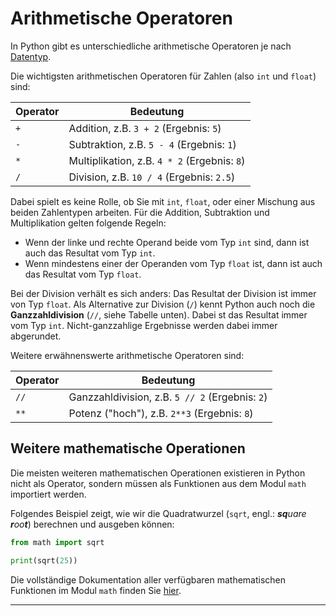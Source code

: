 # Arithmetische Operatoren
In Python gibt es unterschiedliche arithmetische Operatoren je nach [Datentyp](Variablen-und-Datentypen#datentypen).

Die wichtigsten arithmetischen Operatoren für Zahlen (also `int` und `float`) sind:

| Operator | Bedeutung                                    |
|----------|----------------------------------------------|
| `+`      | Addition, z.B. `3 + 2` (Ergebnis: `5`)       |
| `-`      | Subtraktion, z.B. `5 - 4` (Ergebnis: `1`)    |
| `*`      | Multiplikation, z.B. `4 * 2` (Ergebnis: `8`) |
| `/`      | Division, z.B. `10 / 4` (Ergebnis: `2.5`)    |

Dabei spielt es keine Rolle, ob Sie mit `int`, `float`, oder einer Mischung aus beiden Zahlentypen arbeiten. Für die Addition, Subtraktion und Multiplikation gelten folgende Regeln:
- Wenn der linke und rechte Operand beide vom Typ `int` sind, dann ist auch das Resultat vom Typ `int`.
- Wenn mindestens einer der Operanden vom Typ `float` ist, dann ist auch das Resultat vom Typ `float`.

Bei der Division verhält es sich anders: Das Resultat der Division ist immer von Typ `float`. Als Alternative zur Division (`/`) kennt Python auch noch die **Ganzzahldivision** (`//`, siehe Tabelle unten). Dabei st das Resultat immer vom Typ `int`. Nicht-ganzzahlige Ergebnisse werden dabei immer abgerundet.

Weitere erwähnenswerte arithmetische Operatoren sind:

| Operator | Bedeutung                                       |
|----------|-------------------------------------------------|
| `//`     | Ganzzahldivision, z.B. `5 // 2` (Ergebnis: `2`) |
| `**`     | Potenz ("hoch"), z.B. `2**3` (Ergebnis: `8`)    |

## Weitere mathematische Operationen
Die meisten weiteren mathematischen Operationen existieren in Python nicht als Operator, sondern müssen als Funktionen aus dem Modul `math` importiert werden.

Folgendes Beispiel zeigt, wie wir die Quadratwurzel (`sqrt`, engl.: _**sq**uare **r**oo**t**_) berechnen und ausgeben können:

```python showLineNumbers
from math import sqrt

print(sqrt(25))
```

Die vollständige Dokumentation aller verfügbaren mathematischen Funktionen im Modul `math` finden Sie [hier](https://docs.python.org/3/library/math.html).


---
